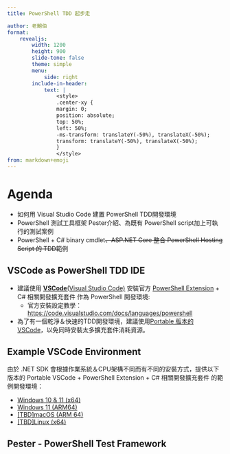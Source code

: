 ---
title: PowerShell TDD 起步走

author: 老鮑伯
format:
    revealjs:
        width: 1200
        height: 900
        slide-tone: false
        theme: simple
        menu:
            side: right
        include-in-header: 
            text: |
                <style>
                .center-xy {
                margin: 0;
                position: absolute;
                top: 50%;
                left: 50%;
                -ms-transform: translateY(-50%), translateX(-50%);
                transform: translateY(-50%), translateX(-50%);
                }
                </style>
from: markdown+emoji
---

# Agenda

* 如何用 Visual Studio Code 建置 PowerShell TDD開發環境
* PowerShell 測試工具框架 Pester介紹、為既有 PowerShell script加上可執行的測試案例
* PowerShell + C# binary cmdlet~~、ASP.NET Core 整合 PowerShell Hosting Script 的 TDD~~範例

## VSCode as PowerShell TDD IDE

* 建議使用 [**VSCode**(Visual Studio Code)](http://code.visualstudio.com) 安裝官方 [PowerShell Extension](http://github.com/PowerShell/vscode-powershell) + C# 相關開發擴充套件 作為 PowerShell 開發環境:
  * 官方安裝設定教學：<https://code.visualstudio.com/docs/languages/powershell>

* 為了有一個乾淨＆快速的TDD開發環境，建議使用[ Portable 版本的 VSCode](http://code.visualstudio.com/docs/editor/portable)，以免同時安裝太多擴充套件消耗資源。

## Example VSCode Environment

由於 .NET SDK 會根據作業系統＆CPU架構不同而有不同的安裝方式，提供以下版本的 Portable VSCode + PowerShell Extension + C# 相關開發擴充套件 的範例開發環境：

* [Windows 10 & 11 (x64)](https://github.com/windperson/vscode_win32x64_pwsh)
* [Windows 11 (ARM64)](https://github.com/windperson/vscode_win32x64_pwsh)
* [[TBD]macOS (ARM 64)]()
* [[TBD]Linux (x64)]()


## Pester - PowerShell Test Framework
